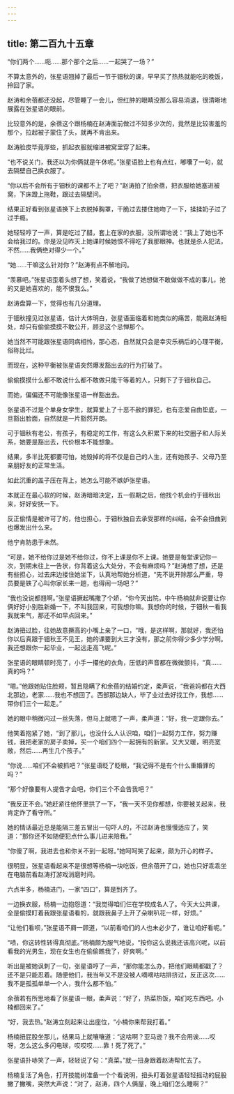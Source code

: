 ```yaml
---
---
---
```

title: 第二百九十五章
---



“你们两个……呃……那个那个之后……一起哭了一场？”

不算太意外的，张星语翘掉了最后一节于钿秋的课，早早买了热热就能吃的晚饭，拎回了家。

赵涛和余蓓都还没起，尽管睡了一会儿，但红肿的眼睛没那么容易消退，很清晰地展露在张星语的眼前。

比较意外的是，余蓓这个跟杨楠在赵涛面前做过不知多少次的，竟然是比较害羞的那个，拉起被子蒙住了头，就再不肯出来。

赵涛脸皮毕竟厚些，抓起衣服就缩进被窝里穿了起来。

“也不说关门，我还以为你俩就是午休呢。”张星语脸上也有点红，嘟囔了一句，就去隔壁自己换衣服了。

“你以后不会所有于钿秋的课都不上了吧？”赵涛拍了拍余蓓，把衣服给她塞进被窝，下床蹬上拖鞋，跟过去隔壁问。

结果正好看到张星语换下上衣脱掉胸罩，干脆过去搂住她吻了一下，揉揉奶子过了过手瘾。

她轻轻哼了一声，算是吃过了醋，套上在家的衣服，没所谓地说：“我上了她也不会给我过的。你是没见昨天上她课时候她恨不得吃了我那眼神。也就是杀人犯法，不然……我俩绝对得少一个。”

“她……干嘛这么针对你？”赵涛有点不解地问。

“羡慕吧。”张星语歪着头想了想，笑着说，“我做了她想做不敢做做不成的事儿，抢的又是她喜欢的，能不恨我么。”

赵涛盘算一下，觉得也有几分道理。

于钿秋撞见过张星语，估计大体明白，张星语面临着和她类似的痛苦，能跟赵涛相处，却只有偷偷摸摸不敢公开，顾忌这个忌惮那个。

她当然不可能跟张星语同病相怜，那心态，自然就只会是幸灾乐祸后的心理平衡。俗称比烂。

而现在，这种平衡被张星语突然爆发豁出去的行为打破了。

偷偷摸摸什么都不敢说什么都不敢做只能干等着的人，只剩下了于钿秋自己。

而她，偏偏还不可能像张星语一样豁出去。

张星语不过是个单身女学生，就算爱上了十恶不赦的罪犯，也有恋爱自由垫底，一旦豁出脸面，自然就是一片豁然开朗。

可于钿秋有老公，有孩子，有稳定的工作，有这么久积累下来的社交圈子和人际关系，她要是豁出去，代价根本不能想象。

结果，多半比死都要可怕，她毁掉的将不仅是自己的人生，还有她孩子、父母乃至亲朋好友的正常生活。

如此沉重的盖子压在背上，她怎么可能不嫉妒张星语。

本就正在最心软的时候，赵涛暗暗决定，五一假期之后，他找个机会约于钿秋出来，好好安抚一下。

反正偷情是被许可了的，他也担心，于钿秋独自去承受那样的纠结，会不会扭曲到也爆发出什么来。

他宁肯防患于未然。

“可是，她不给你过是她不给你过，你不上课是你不上课。她要是每堂课记你一次，到期末往上一告状，你背着这么大处分，不会有麻烦吗？”赵涛想了想，还是有些担心，过去床边搂住她坐下，认真地帮她分析道，“先不说开除那么严重，导员要是铁了心叫你家长来一趟，也得闹一场吧？”

“我也没说都翘啊。”张星语撅起嘴撒了个娇，“你今天出院，中午杨楠就非说要让你俩好好小别胜新婚一下，不叫我回来，可我想你嘛。我想你的时候，于钿秋一看我我就来气，那还不如早点回来。”

赵涛扭过脸，往她故意撅高的小嘴上亲了一口，“哦，是这样啊，那就好，我还怕你以后真跟于钿秋王不见王，她的课要到大三才没有，那之前你得少多少学分啊。我还想跟你一起毕业，一起远走高飞呢。”

张星语的眼睛顿时亮了，小手一攥他的衣角，压低的声音都在微微颤抖，“真……真的吗？”

“嗯。”他跟她贴住脸颊，暂且隐瞒了和余蓓的结婚约定，柔声说，“我爸妈都在大西北那边，老家……我也不想回了。西部那边缺人，毕了业过去好找工作，我想……带你们三个一起走。”

她的眼中稍微闪过一丝失落，但马上就嗯了一声，柔声道：“好，我一定跟你去。”

他笑着抱紧了她，“到了那儿，也没什么人认识咱，咱们一起努力工作，努力赚钱，我把老家的房子卖掉，买一个咱们四个一起拥有的新家。又大又暖，明亮宽敞，然后……再生几个孩子。”

“你说……咱们不会被抓吧？”张星语眨了眨眼，“我记得不是有个什么重婚罪的吗？”

“那个好像要有人提告才会吧，你们三个不会告我吧？”

“我反正不会。”她赶紧往他怀里拱了一下，“我一天不见你都想，你要被关起来，我肯定炸了看守所。”

她的情话最近总是能隔三差五冒出一句吓人的，不过赵涛也慢慢适应了，笑道：“那你还不如随便犯点什么事儿进来陪我。”

“你傻了啊，我进去也和你关不到一起呀。”她呵呵笑了起来，颇为开心的样子。

很明显，张星语看起来不是很想等杨楠一块吃饭，但余蓓开了口，她也只好乖乖坐在电脑前看赵涛打游戏消磨时间。

六点半多，杨楠进门，一家“四口”，算是到齐了。

一边换衣服，杨楠一边抱怨道：“我觉得咱们仨在学校成名人了。今天大公共课，全是偷摸盯着我跟张星语看的，就跟我鼻子上开了朵喇叭花一样，好烦。”

“让他们看呗，”张星语不屑一顾道，“以前看咱们的人也未必少了，谁让咱好看呢。”

“啧，你这转性转得真彻底。”杨楠颇为服气地说，“按你这么说我还该高兴呢，以前看我的光男生，现在女生也在偷偷瞧我了，好爽啊。”

听出是被她讽刺了一句，张星语哼了一声，“那你能怎么办，把他们眼睛都戳了？还不是只能忍着。随便他们，我当年又不是没被人嘀嘀咕咕排挤过，反正这次……我不是孤孤单单一个人，我什么都不怕。”

余蓓若有所思地看了张星语一眼，柔声说：“好了，热菜热饭，咱们吃东西吧。小楠都回来了。”

“好，我去热。”赵涛立刻起来让出座位，“小楠你来帮我打着。”

杨楠扭屁股坐那儿，结果马上就嚷嚷道：“这啥啊？亚马逊？我不会用诶……哎呀，怎么这么多闪电球，哎哎哎……靠！死了死了。”

张星语扑哧笑了一声，轻轻说了句：“真菜。”就一扭身跟着赵涛帮忙去了。

杨楠复活了角色，打开技能树准备一个个看说明，扭头盯着张星语轻轻摇动的屁股撇了撇嘴，突然大声说：“对了，赵涛，四个人俩屋，晚上咱们怎么睡啊？”